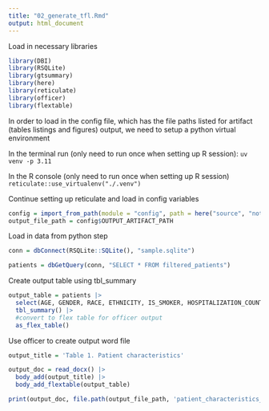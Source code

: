 ```yaml
---
title: "02_generate_tfl.Rmd"
output: html_document
---
```


Load in necessary libraries 
```r

library(DBI)
library(RSQLite)
library(gtsummary)
library(here)
library(reticulate)
library(officer)
library(flextable)

``` 

In order to load in the config file, which has the file paths listed for artifact (tables listings and figures) output, we need to setup a python virtual environment 

In the terminal run (only need to run once when setting up R session):
`uv venv -p 3.11` 

In the R console (only need to run once when setting up R session)
`reticulate::use_virtualenv("./.venv")`

Continue setting up reticulate and load in config variables 
```r

config = import_from_path(module = "config", path = here("source", "notebooks", "helpers"))
output_file_path = config$OUTPUT_ARTIFACT_PATH

```

Load in data from python step 
```r

conn = dbConnect(RSQLite::SQLite(), "sample.sqlite")

patients = dbGetQuery(conn, "SELECT * FROM filtered_patients")

```

Create output table using tbl_summary 
```r
output_table = patients |>
  select(AGE, GENDER, RACE, ETHNICITY, IS_SMOKER, HOSPITALIZATION_COUNT) |>
  tbl_summary() |>
  #convert to flex table for officer output 
  as_flex_table()

```

Use officer to create output word file 
```r

output_title = 'Table 1. Patient characteristics'

output_doc = read_docx() |>
  body_add(output_title) |>
  body_add_flextable(output_table) 

print(output_doc, file.path(output_file_path, 'patient_characteristics_tables.docx'))

```
